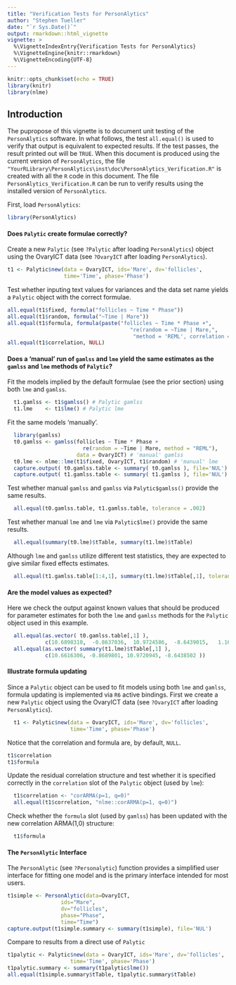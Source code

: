 ---
title: "Verification Tests for PersonAlytics"
author: "Stephen Tueller"
date: "`r Sys.Date()`"
output: rmarkdown::html_vignette
vignette: >
  %\VignetteIndexEntry{Verification Tests for PersonAlytics}
  %\VignetteEngine{knitr::rmarkdown}
  %\VignetteEncoding{UTF-8}
---

```{r setup, include=FALSE}
knitr::opts_chunk$set(echo = TRUE)
library(knitr)
library(nlme)
```

## Introduction
The pupropose of this vignette is to document unit testing of the `PersonAlytics` software. In what follows, the test `all.equal()` is used to verify that output is equivalent to expected results. If the test passes, the result printed out will be `TRUE`. When this document is produced using the current version of `PersonAlytics`, the file `"YourRLibrary\PersonAlytics\inst\doc\PersonAlytics_Verification.R"` is created with all the `R` code in this document. The file `PersonAlytics_Verification.R` can be run to verify results using the installed version of `PersonAlytics`.

First, load `PersonAlytics`:

```{r, message=FALSE}
library(PersonAlytics)
```

#### Does `Palytic` create formulae correctly?

Create a new `Palytic` (see `?Palytic` after loading `PersonAlytics`) object using the OvaryICT data (see `?OvaryICT` after loading `PersonAlytics`).

```{r, warning=FALSE}
t1 <- Palytic$new(data = OvaryICT, ids='Mare', dv='follicles',
                  time='Time', phase='Phase')
```

Test whether inputing text values for variances and the data set name yields a `Palytic` object with the correct formulae. 

```{r}
all.equal(t1$fixed, formula("follicles ~ Time * Phase"))
all.equal(t1$random, formula("~Time | Mare"))
all.equal(t1$formula, formula(paste("follicles ~ Time * Phase +",
                                       "re(random = ~Time | Mare,",
                                        "method = 'REML', correlation = NULL)")))
all.equal(t1$correlation, NULL)
```

\newpage

#### Does a 'manual' run of `gamlss` and `lme` yield the same estimates as the `gamlss` and `lme` methods of `Palytic`?

Fit the models implied by the default formulae (see the prior section) using both `lme` and `gamlss`.

```{r, warning=FALSE, message=FALSE}
  t1.gamlss <- t1$gamlss() # Palytic gamlss
  t1.lme    <- t1$lme() # Palytic lme
```

Fit the same models 'manually'. 
  
```{r, message=FALSE, warning=FALSE}
  library(gamlss)
  t0.gamlss <- gamlss(follicles ~ Time * Phase +
                        re(random = ~Time | Mare, method = "REML"),
                      data = OvaryICT) # 'manual' gamlss
  t0.lme <- nlme::lme(t1$fixed, OvaryICT, t1$random) # 'manual' lme
  capture.output( t0.gamlss.table <- summary( t0.gamlss ), file='NUL')
  capture.output( t1.gamlss.table <- summary( t1.gamlss ), file='NUL')
```

Test whether manual `gamlss` and `gamlss` via `Palytic$gamlss()` provide the same results.

```{r}  
  all.equal(t0.gamlss.table, t1.gamlss.table, tolerance = .002)
```

Test whether manual `lme` and `lme` via `Palytic$lme()` provide the same results.

```{r} 
  all.equal(summary(t0.lme)$tTable, summary(t1.lme)$tTable)
```

Although `lme` and `gamlss` utilize different test statistics, they are expected to give similar fixed effects estimates.

```{r}
  all.equal(t1.gamlss.table[1:4,1], summary(t1.lme)$tTable[,1], tolerance = .005)
```

#### Are the model values as expected? 

Here we check the output against known values that should be produced for parameter estimates for both the `lme` and `gamlss` methods for the `Palytic` object used in this example.

```{r}
  all.equal(as.vector( t0.gamlss.table[,1] ), 
            c(10.6898310,  -0.8637036,  10.9724586,  -8.6439015,   1.1633329))
  all.equal(as.vector( summary(t1.lme)$tTable[,1] ), 
            c(10.6616306, -0.8689801, 10.9720945, -8.6438502 ))
```


#### Illustrate formula updating

Since a `Palytic` object can be used to fit models using both `lme` and `gamlss`, formula updating is implemented via `R6` active bindings. First we create a new `Palytic` object using the OvaryICT data (see `?OvaryICT` after loading `PersonAlytics`).

```{r, warning=FALSE}
  t1 <- Palytic$new(data = OvaryICT, ids='Mare', dv='follicles',
                    time='Time', phase='Phase')
```

Notice that the correlation and formula are, by default, `NULL`.

```{r}
t1$correlation
t1$formula
```

Update the residual correlation structure and test whether it is specified correctly in the `correlation` slot of the `Palytic` object (used by `lme`):

```{r}
  t1$correlation <- "corARMA(p=1, q=0)"
  all.equal(t1$correlation, "nlme::corARMA(p=1, q=0)")
```


Check whether the `formula` slot (used by `gamlss`) has been updated with the new correlation ARMA(1,0) structure:

```{r}
  t1$formula
```

#### The `PersonAlytic` Interface

The `PersonAlytic` (see `?Personalytic`) function provides a simplified user interface for fitting one model and is the primary interface intended for most users. 

```{r, warning=FALSE}
t1simple <- PersonAlytic(data=OvaryICT,
                 ids="Mare",
                 dv="follicles",
                 phase="Phase",
                 time="Time")
capture.output(t1simple.summary <- summary(t1simple), file='NUL')
```

Compare to results from a direct use of `Palytic`

```{r, warning=FALSE}
t1palytic <- Palytic$new(data = OvaryICT, ids='Mare', dv='follicles',
                    time='Time', phase='Phase')
t1palytic.summary <- summary(t1palytic$lme())
all.equal(t1simple.summary$tTable, t1palytic.summary$tTable)
```


